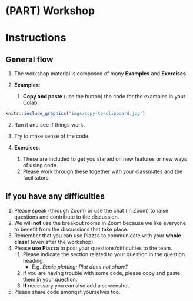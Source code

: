# (PART) Workshop


# Instructions {.unnumbered}

## General flow

1. The workshop material is composed of many **Examples** and **Exercises**.

2. **Examples**:

   1.  **Copy and paste** (use the button) the code for the examples in your Colab.

```r
knitr::include_graphics('imgs/copy-to-clipboard.jpg')
```

   2.  Run it and see if things work.

   3. Try to make sense of the code.

3. **Exercises**:

   1. These are included to get you started on new features or new ways of using code.
   2. Please work through these together with your classmates and the facilitators.

## If you have any difficulties

1. Please speak (through Zoom) or use the chat (in Zoom) to raise questions and contribute to the discussion.
1. We will **not** use the breakout rooms in Zoom because we like everyone to benefit from the discussions that take place.
1. Remember that you can use Piazza to communicate with your **whole class**! (even after the workshop).
1. Please **use Piazza** to post your questions/difficulties to the team.
     1. Please indicate the section related to your question in the question heading.
        - E.g. *Basic plotting: Plot does not show?*
     1. If you are having trouble with some code, please copy and paste them in your question.
     1. **If** necessary you can also add a screenshot.
1. Please share code amongst yourselves too.
